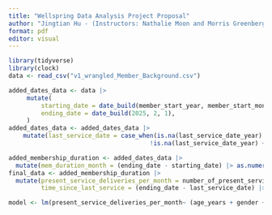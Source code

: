 ```yaml
---
title: "Wellspring Data Analysis Project Proposal"
author: "Jingtian Hu - (Instructors: Nathalie Moon and Morris Greenberg)"
format: pdf
editor: visual
---
```


```r
library(tidyverse)
library(clock)
data <- read_csv("v1_wrangled_Member_Background.csv")
```

```r
added_dates_data <- data |>
     mutate(
         starting_date = date_build(member_start_year, member_start_month, ),
         ending_date = date_build(2025, 2, 1),
     )
added_dates_data <- added_dates_data |>
    mutate(last_service_date = case_when(is.na(last_service_date_year) ~ starting_date,
                                       !is.na(last_service_date_year) ~ date_build(last_service_date_year, last_service_date_month, last_service_date_day)))

added_membership_duration <- added_dates_data |>
  mutate(mem_duration_month = (ending_date - starting_date) |> as.numeric() / 30)
final_data <- added_membership_duration |> 
  mutate(present_service_deliveries_per_month = number_of_present_service_deliveries / mem_duration_month,
         time_since_last_service = (ending_date - last_service_date) |> as.numeric())
```

```r
model <- lm(present_service_deliveries_per_month~ (age_years + gender + types_of_cancer + how_have_you_heard_of_wellspring) * time_since_last_service, data=final_data)

```